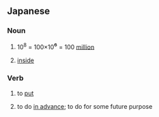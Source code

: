 ==Japanese==

===Noun===
{{ja-noun}}

# {{ja-def|億}} 10<sup>8</sup> = 100×10<big>⁶</big> = 100 [[million]]
# {{ja-def|奥}} [[inside]]

===Verb===
{{ja-verb|type=1}}

# {{ja-def|置く}} to [[put]]
# {{lb|ja|following a て-form verb}} to do [[in advance]]; to do for some future purpose